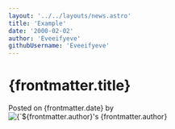 ```yaml
---
layout: '../../layouts/news.astro'
title: 'Example'
date: '2000-02-02'
author: 'Eveeifyeve'
githubUsername: 'Eveeifyeve'
---
```


# {frontmatter.title}

<div class="flex items-center space-x-2 p-4">
  Posted on {frontmatter.date} by
  <div class="flex items-center">
    <img
      class="w-8 h-8 rounded-full"
      src={`https://github.com/${frontmatter.githubUsername}.png`}
      alt={`${frontmatter.author}'s GitHub Profile Picture`}
    />
    {frontmatter.author}
  </div>
</div>
